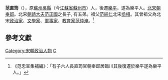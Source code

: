 '''范直筠'''（{{bd|？||？|catIdx=F}}），原[[蘇州|蘇州]][[吳縣|吳縣]]（今[[江蘇省|江蘇省]][[蘇州市|蘇州市]]）人，後遷[[樂平|樂平]]，遂為樂平人。[[北宋|北宋]][[朝奉郎|朝奉郎]]。北宋[[朝請大夫|朝請大夫]][[范正國|范正國]]之長子, 有五弟。祖父[[范純仁|范純仁]]北宋[[丞相|丞相]]。其曾祖父為北宋[[政治家|政治家]]、[[文學家|文學家]]、[[軍事家|軍事家]]、[[教育家|教育家]][[范仲淹|范仲淹]]。<ref>《范忠宣集補編》：「有子六人長直筠官朝奉郎居臨川其後復遷於樂平遂為樂平人。」</ref>

==參考文獻==
{{Reflist}}

{{DEFAULTSORT:Fan范}}
[[Category:宋朝政治人物|Category:宋朝政治人物]]
[[Category:范姓|C]]